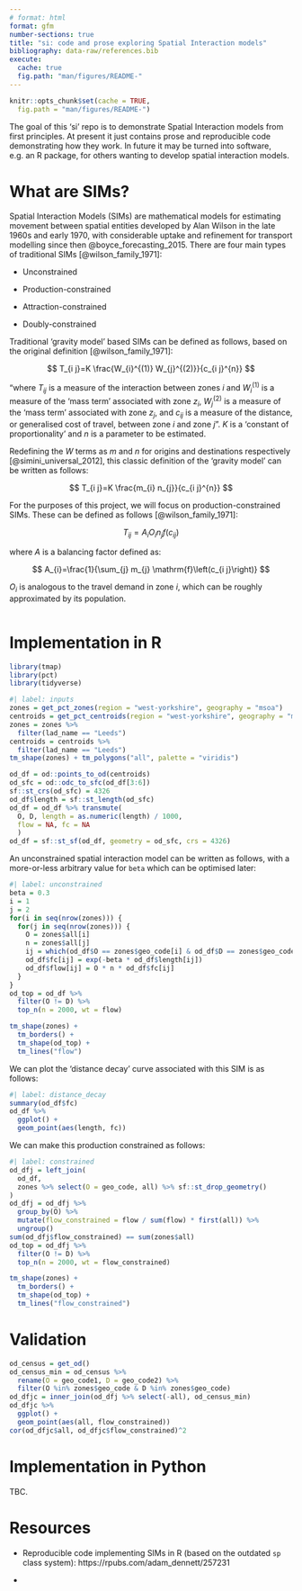 ```yaml
---
# format: html
format: gfm
number-sections: true
title: "si: code and prose exploring Spatial Interaction models"
bibliography: data-raw/references.bib
execute:
  cache: true
  fig.path: "man/figures/README-"
---
```


```r
knitr::opts_chunk$set(cache = TRUE,
  fig.path = "man/figures/README-")
```


<!-- badges: start -->

<!-- badges: end -->

The goal of this 'si' repo is to demonstrate Spatial Interaction models from first principles. At present it just contains prose and reproducible code demonstrating how they work. In future it may be turned into software, e.g. an R package, for others wanting to develop spatial interaction models.

# What are SIMs?

Spatial Interaction Models (SIMs) are mathematical models for estimating movement between spatial entities developed by Alan Wilson in the late 1960s and early 1970, with considerable uptake and refinement for transport modelling since then @boyce_forecasting_2015.
There are four main types of traditional SIMs [@wilson_family_1971]:

-   Unconstrained

-   Production-constrained

-   Attraction-constrained

-   Doubly-constrained


Traditional 'gravity model' based SIMs can be defined as follows, based on the original definition [@wilson_family_1971]:

$$
T_{i j}=K \frac{W_{i}^{(1)} W_{j}^{(2)}}{c_{i j}^{n}}
$$

"where $T_{i j}$ is a measure of the interaction between zones $i$ and $W_{i}^{(1)}$ is a measure of the 'mass term' associated with zone $z_i$, $W_{j}^{(2)}$ is a measure of the 'mass term' associated with zone $z_j$, and $c_{ij}$ is a measure of the distance, or generalised cost of travel, between zone $i$ and zone $j$".
$K$ is a 'constant of proportionality' and $n$ is a parameter to be estimated.

Redefining the $W$ terms as $m$ and $n$ for origins and destinations respectively [@simini_universal_2012], this classic definition of the 'gravity model' can be written as follows:

$$
T_{i j}=K \frac{m_{i} n_{j}}{c_{i j}^{n}}
$$

For the purposes of this project, we will focus on production-constrained SIMs.
These can be defined as follows [@wilson_family_1971]:

$$
T_{ij} = A_iO_in_jf(c_{ij})
$$

where $A$ is a balancing factor defined as:

$$
A_{i}=\frac{1}{\sum_{j} m_{j} \mathrm{f}\left(c_{i j}\right)}
$$

$O_i$ is analogous to the travel demand in zone $i$, which can be roughly approximated by its population.

<!-- $$ -->
<!-- T_{ij} = \frac{m_{i}^{\alpha} n_{j} ^{\beta}} {f(r_{ij})} -->
<!-- $$ -->



<!-- ## Radiation models -->

<!-- A more recent type of SIM is the radiation model @simini_universal_2012: -->

<!-- $$ -->
<!-- \langle T_{ij} \rangle = T_i \frac{m_{i} n_{j}} {(m_i + s_{ij})(m_i + n_j + s_{ij}) } -->
<!-- $$ -->
<!-- where $s_{ij}$ is defined as the total population living within a circle, the centre of which lies in the centroid of zone $i$ and the radius of which is the distance between zones $i$ and $j$. Thus, the greater the population living within the commute distance, the lower the estimated flow rate. -->

```r

```

# Implementation in R

```r
library(tmap)
library(pct)
library(tidyverse)
```


```r
#| label: inputs
zones = get_pct_zones(region = "west-yorkshire", geography = "msoa")
centroids = get_pct_centroids(region = "west-yorkshire", geography = "msoa")
zones = zones %>% 
  filter(lad_name == "Leeds")
centroids = centroids %>% 
  filter(lad_name == "Leeds")
tm_shape(zones) + tm_polygons("all", palette = "viridis")
```


```r
od_df = od::points_to_od(centroids)
od_sfc = od::odc_to_sfc(od_df[3:6])
sf::st_crs(od_sfc) = 4326
od_df$length = sf::st_length(od_sfc)
od_df = od_df %>% transmute(
  O, D, length = as.numeric(length) / 1000,
  flow = NA, fc = NA
  )
od_df = sf::st_sf(od_df, geometry = od_sfc, crs = 4326)
```

An unconstrained spatial interaction model can be written as follows, with a more-or-less arbitrary value for `beta` which can be optimised later:

```r
#| label: unconstrained
beta = 0.3
i = 1
j = 2
for(i in seq(nrow(zones))) {
  for(j in seq(nrow(zones))) {
    O = zones$all[i]
    n = zones$all[j]
    ij = which(od_df$O == zones$geo_code[i] & od_df$D == zones$geo_code[j])
    od_df$fc[ij] = exp(-beta * od_df$length[ij])
    od_df$flow[ij] = O * n * od_df$fc[ij]
  }
}
od_top = od_df %>% 
  filter(O != D) %>% 
  top_n(n = 2000, wt = flow)

tm_shape(zones) +
  tm_borders() +
  tm_shape(od_top) +
  tm_lines("flow")
```

We can plot the 'distance decay' curve associated with this SIM is as follows:

```r
#| label: distance_decay
summary(od_df$fc)
od_df %>% 
  ggplot() +
  geom_point(aes(length, fc))
```

We can make this production constrained as follows:

```r
#| label: constrained
od_dfj = left_join(
  od_df,
  zones %>% select(O = geo_code, all) %>% sf::st_drop_geometry()
)
od_dfj = od_dfj %>% 
  group_by(O) %>% 
  mutate(flow_constrained = flow / sum(flow) * first(all)) %>%
  ungroup()
sum(od_dfj$flow_constrained) == sum(zones$all)
od_top = od_dfj %>% 
  filter(O != D) %>% 
  top_n(n = 2000, wt = flow_constrained)

tm_shape(zones) +
  tm_borders() +
  tm_shape(od_top) +
  tm_lines("flow_constrained")
```

# Validation

```r
od_census = get_od()
od_census_min = od_census %>% 
  rename(O = geo_code1, D = geo_code2) %>% 
  filter(O %in% zones$geo_code & D %in% zones$geo_code)
od_dfjc = inner_join(od_dfj %>% select(-all), od_census_min)
od_dfjc %>% 
  ggplot() +
  geom_point(aes(all, flow_constrained))
cor(od_dfjc$all, od_dfjc$flow_constrained)^2
```



# Implementation in Python

TBC.

# Resources

-   Reproducible code implementing SIMs in R (based on the outdated `sp` class system): https://rpubs.com/adam_dennett/257231

-   
